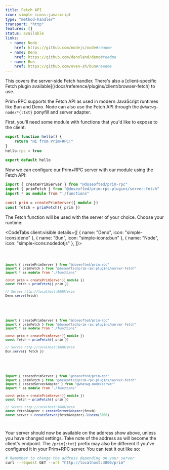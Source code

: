 ```yaml
---
title: Fetch API
icon: simple-icons:javascript
type: "method-handler"
transport: "http"
features: []
status: available
links:
  - name: Node
    href: https://github.com/nodejs/node#readme
  - name: Deno
    href: https://github.com/denoland/deno#readme
  - name: Bun
    href: https://github.com/oven-sh/bun#readme
---
```



<Aside>
	This covers the server-side Fetch handler. There's also a [client-specific Fetch plugin
	available](/docs/reference/plugins/client/browser-fetch) to use.
</Aside>

Prim+RPC supports the Fetch API as used in modern JavaScript runtimes like Bun and Deno. Node can also use the Fetch API
through the `@whatwg-node/*{:txt}` ponyfill and server adapter.

First, you'll need some module with functions that you'd like to expose to the client:

<CodeFile filename="src/functions.ts">

```typescript
export function hello() {
	return "Hi from Prim+RPC!"
}
hello.rpc = true

export default hello
```

</CodeFile>

Now we can configure our Prim+RPC server with our module using the Fetch API:

<CodeFile filename="src/index.ts">

```typescript {2,6}
import { createPrimServer } from "@doseofted/prim-rpc"
import { primFetch } from "@doseofted/prim-rpc-plugins/server-fetch"
import * as module from "./functions"

const prim = createPrimServer({ module })
const fetch = primFetch({ prim })
```

</CodeFile>

The Fetch function will be used with the server of your choice. Choose your runtime:

<CodeTabs client:visible details={[
		{ name: "Deno", icon: "simple-icons:deno" },
		{ name: "Bun", icon: "simple-icons:bun" },
		{ name: "Node", icon: "simple-icons:nodedotjs" },
  ]}>

<Code slot="$tab0">

```typescript {8-9}
import { createPrimServer } from "@doseofted/prim-rpc"
import { primFetch } from "@doseofted/prim-rpc-plugins/server-fetch"
import * as module from "./functions"

const prim = createPrimServer({ module })
const fetch = primFetch({ prim })

// Serves http://localhost:8000/prim
Deno.serve(fetch)
```

</Code>

<Code slot="$tab1">

```typescript {8-9}
import { createPrimServer } from "@doseofted/prim-rpc"
import { primFetch } from "@doseofted/prim-rpc-plugins/server-fetch"
import * as module from "./functions"

const prim = createPrimServer({ module })
const fetch = primFetch({ prim })

// Serves http://localhost:3000/prim
Bun.serve({ fetch })
```

</Code>

<Code slot="$tab3">

```typescript {3,9-11}
import { createPrimServer } from "@doseofted/prim-rpc"
import { primFetch } from "@doseofted/prim-rpc-plugins/server-fetch"
import { createServerAdapter } from "@whatwg-node/server"
import * as module from "./functions"

const prim = createPrimServer({ module })
const fetch = primFetch({ prim })

// Serves http://localhost:3000/prim
const fetchAdapter = createServerAdapter(fetch)
const server = createServer(fetchAdapter).listen(3000)
```

</Code>

</CodeTabs>

Your server should now be available on the address show above, unless you have changed settings. Take note of the
address as will become the client's endpoint. The `/prim{:txt}` prefix may also be different if you've configured it in
your Prim+RPC server. You can test it out like so:

<CodeFile>

```zsh
# Remember to change the address depending on your server
curl --request GET --url "http://localhost:3000/prim"
```

</CodeFile>
